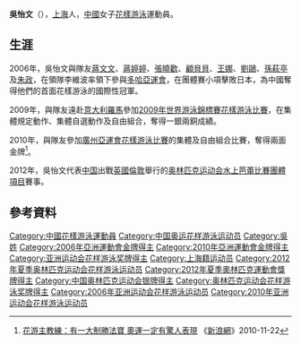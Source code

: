 {{noteTA|G1=Aquatics}}
{{Infobox Swimmer
| swimmername    = 吳怡文
| image          = Open Make Up For Ever 2013 - Wu Yiwen.jpg
| imagesize      = 
| caption        = 
| fullname       =  
| nationality    = {{PRC}}
| strokes        = 
| club           = 
| collegeteam    = 
| birth_date      = {{birth_date_and_age|1986|8|5}}<ref name="伦敦奥运">{{cite web|title=2012伦敦奥运会中国体育代表团成员名录 - 吴怡文|url=http://2012teamchina.olympic.cn/index.php/personview/persons/16175|accessdate=2012-07-19|archive-date=2012-08-15|archive-url=https://web.archive.org/web/20120815022420/http://2012teamchina.olympic.cn/index.php/personview/persons/16175|dead-url=no}}{{zh-cn}}</ref>
| birth_place     = {{CHN}}[[上海市|上海市]]
| height         = {{height|m=1.68}}<ref name="伦敦奥运"/>
| weight         = {{weight|kg=54}}<ref name="伦敦奥运"/>
| medaltemplates =
{{MedalCountry | {{CHN}}}}
{{MedalSport | 女子[[花樣游泳|花樣游泳]]}}
{{MedalCompetition | [[奧林匹克運動會|奧林匹克運動會]]}}
{{MedalSilver|[[2012年夏季奧林匹克運動會|2012年 倫敦]]|[[2012年夏季奧林匹克運動會韻律泳比賽團體項目|團體賽]]}}
{{MedalCompetition | [[世界游泳錦標賽|世界游泳錦標賽]]}}
{{MedalSilver | [[2009年世界游泳錦標賽|2009年 羅馬]] | [[2009年世界游泳錦標賽花樣游泳比賽|自由組合]] }}
{{MedalBronze | [[2009年世界游泳錦標賽|2009年 羅馬]] | [[2009年世界游泳錦標賽花樣游泳比賽|集體規定動作]] }}
{{MedalBronze | [[2009年世界游泳錦標賽|2009年 羅馬]] | [[2009年世界游泳錦標賽花樣游泳比賽|集體自選動作]] }}
{{MedalSilver | [[2011年世界游泳錦標賽|2011年 上海]] | [[2011年世界游泳錦標賽花樣游泳比賽|集體技術自選]] }}
{{MedalSilver | [[2011年世界游泳錦標賽|2011年 上海]] | [[2011年世界游泳錦標賽花樣游泳比賽|集體自由自選]] }}
{{MedalSilver | [[2011年世界游泳錦標賽|2011年 上海]] | [[2011年世界游泳錦標賽花樣游泳比賽|自由組合]] }}
{{MedalCompetition | [[亞洲運動會|亞洲運動會]]}}
{{MedalGold | [[2006年亞洲運動會|2006年 多哈]] | [[2006年亞洲運動會花樣游泳比賽|團體賽]] }}
{{MedalGold | [[2010年亞洲運動會|2010年 廣州]] | [[2010年亞洲運動會花樣游泳比賽|團體賽]] }}
{{MedalGold | [[2010年亞洲運動會|2010年 廣州]] | [[2010年亞洲運動會花樣游泳比賽|自由組合]] }}
}}
'''吳怡文'''（{{bd|1986年|8月5日|catIdx=WU Yiwen}}），[[上海|上海]]人，[[中華人民共和國|中國]]女子[[花樣游泳|花樣游泳]]運動員。

==生涯==
2006年，吳怡文與隊友[[蔣文文|蔣文文]]、[[蔣婷婷|蔣婷婷]]、[[張曉歡|張曉歡]]、[[顧貝貝|顧貝貝]]、[[王娜_(花样游泳运动员)|王娜]]、[[劉鷗|劉鷗]]、[[孫萩亭|孫萩亭]]及[[朱政|朱政]]，在領隊李維波率領下參與[[2006年亞洲運動會|多哈亞運會]]，在團體賽小項擊敗日本，為中國奪得他們的首面花樣游泳的國際性冠軍。

2009年，與隊友遠赴[[意大利|意大利]][[羅馬|羅馬]]參加[[2009年世界游泳錦標賽花樣游泳比賽|2009年世界游泳錦標賽花樣游泳比賽]]，在集體規定動作、集體自選動作及自由組合，奪得一銀兩銅成績。

2010年，與隊友參加[[2010年亞洲運動會|廣州亞運會]][[2010年亞洲運動會花樣游泳比賽|花樣游泳比賽]]的集體及自由組合比賽，奪得兩面金牌<ref>[http://sports.sina.com.hk/cgi-bin/nw/show.cgi/1359/4/1/305160/1.html 花游主教練：有一大制勝法寶 奧運一定有驚人表現] {{Webarchive|url=https://archive.is/20120714050144/http://sports.sina.com.hk/cgi-bin/nw/show.cgi/1359/4/1/305160/1.html |date=2012-07-14 }}《[[新浪網|新浪網]]》2010-11-22</ref>。

2012年，吳怡文代表[[2012年夏季奥林匹克运动会中国代表团|中国]]出戰[[英國|英國]][[倫敦|倫敦]]舉行的[[2012年夏季奥林匹克运动会|奥林匹克运动会]][[2012年夏季奧林匹克運動會水上芭蕾比賽|水上芭蕾比賽]][[2012年夏季奧林匹克運動會韻律泳比賽團體項目|團體項目]]賽事。

==參考資料==
{{Reflist}}

{{DEFAULTSORT:WU Yiwen}}
[[Category:中國花樣游泳運動員|Category:中國花樣游泳運動員]]
[[Category:中国奥运花样游泳运动员|Category:中国奥运花样游泳运动员]]
[[Category:吳姓|Category:吳姓]]
[[Category:2006年亞洲運動會金牌得主|Category:2006年亞洲運動會金牌得主]]
[[Category:2010年亞洲運動會金牌得主|Category:2010年亞洲運動會金牌得主]]
[[Category:亚洲运动会花样游泳奖牌得主|Category:亚洲运动会花样游泳奖牌得主]]
[[Category:上海籍运动员|Category:上海籍运动员]]
[[Category:2012年夏季奥林匹克运动会花样游泳运动员|Category:2012年夏季奥林匹克运动会花样游泳运动员]]
[[Category:2012年夏季奧林匹克運動會獎牌得主|Category:2012年夏季奧林匹克運動會獎牌得主]]
[[Category:中国奥林匹克运动会银牌得主|Category:中国奥林匹克运动会银牌得主]]
[[Category:奥林匹克运动会花样游泳奖牌得主|Category:奥林匹克运动会花样游泳奖牌得主]]
[[Category:2006年亚洲运动会花样游泳运动员|Category:2006年亚洲运动会花样游泳运动员]]
[[Category:2010年亚洲运动会花样游泳运动员|Category:2010年亚洲运动会花样游泳运动员]]